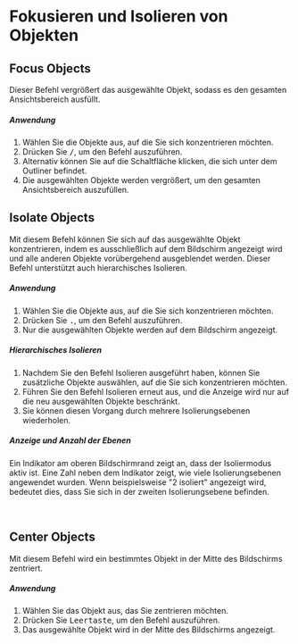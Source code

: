 
# Fokusieren und Isolieren von Objekten

## Focus Objects

Dieser Befehl vergrößert das ausgewählte Objekt, sodass es den gesamten Ansichtsbereich ausfüllt.

<Reference shortcut="/ (Slash)" command="Viewport: Focus" button="" />

##### Anwendung

1. Wählen Sie die Objekte aus, auf die Sie sich konzentrieren möchten.
2. Drücken Sie <kbd>/</kbd>, um den Befehl auszuführen.
3. Alternativ können Sie auf die Schaltfläche <ButtonIcon type="button-focus" /> klicken, die sich unter dem Outliner befindet.
4. Die ausgewählten Objekte werden vergrößert, um den gesamten Ansichtsbereich auszufüllen.

## Isolate Objects

Mit diesem Befehl können Sie sich auf das ausgewählte Objekt konzentrieren, indem es ausschließlich auf dem Bildschirm angezeigt wird und alle anderen Objekte vorübergehend ausgeblendet werden. Dieser Befehl unterstützt auch hierarchisches Isolieren.

<Reference shortcut=". (Period)" command="Isolate" button="" />

##### Anwendung

1. Wählen Sie die Objekte aus, auf die Sie sich konzentrieren möchten.
2. Drücken Sie <kbd>.</kbd>, um den Befehl auszuführen.
3. Nur die ausgewählten Objekte werden auf dem Bildschirm angezeigt.

##### Hierarchisches Isolieren

1. Nachdem Sie den Befehl Isolieren ausgeführt haben, können Sie zusätzliche Objekte auswählen, auf die Sie sich konzentrieren möchten.
2. Führen Sie den Befehl Isolieren erneut aus, und die Anzeige wird nur auf die neu ausgewählten Objekte beschränkt.
3. Sie können diesen Vorgang durch mehrere Isolierungsebenen wiederholen.

##### Anzeige und Anzahl der Ebenen

Ein Indikator am oberen Bildschirmrand zeigt an, dass der Isoliermodus aktiv ist. Eine Zahl neben dem Indikator zeigt, wie viele Isolierungsebenen angewendet wurden. Wenn beispielsweise "2 isoliert" angezeigt wird, bedeutet dies, dass Sie sich in der zweiten Isolierungsebene befinden.

<br/>
<VideoPlayer fileName="isolate"/>

## Center Objects

Mit diesem Befehl wird ein bestimmtes Objekt in der Mitte des Bildschirms zentriert.

<Reference shortcut="Space" command="Viewport: Navigate To selection" button="" />

##### Anwendung

1. Wählen Sie das Objekt aus, das Sie zentrieren möchten.
2. Drücken Sie <kbd>Leertaste</kbd>, um den Befehl auszuführen.
3. Das ausgewählte Objekt wird in der Mitte des Bildschirms angezeigt.
